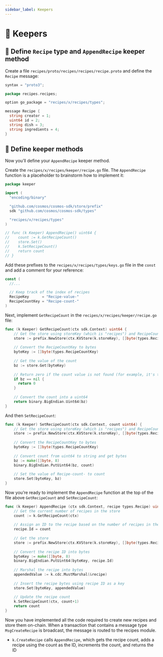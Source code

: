 ```yaml
---
sidebar_label: Keepers
---
```


# 🔁 Keepers

## 📗 Define `Recipe` type and `AppendRecipe` keeper method

Create a file `recipes/proto/recipes/recipes/recipe.proto` and define the `Recipe` message:

```go title="recipes/proto/recipes/recipes/recipe.proto"
syntax = "proto3";

package recipes.recipes;

option go_package = "recipes/x/recipes/types";

message Recipe {
  string creator = 1;
  uint64 id = 2;
  string dish = 3; 
  string ingredients = 4; 
}
```

## 📘 Define keeper methods

Now you’ll define your `AppendRecipe` keeper method.

Create the `recipes/x/recipes/keeper/recipe.go` file. The `AppendRecipe` function is a placeholder to brainstorm how to implement it:

```go title="recipes/x/recipes/keeper/recipe.go"
package keeper

import (
  "encoding/binary"

  "github.com/cosmos/cosmos-sdk/store/prefix"
  sdk "github.com/cosmos/cosmos-sdk/types"

  "recipes/x/recipes/types"
)

// func (k Keeper) AppendRecipe() uint64 {
//    count := k.GetRecipeCount()
//    store.Set()
//    k.SetRecipeCount()
//    return count
// }
```

Add these prefixes to the `recipes/x/recipes/types/keys.go` file in the `const` and add a comment for your reference:

```go title="recipes/x/recipes/types/keys.go"
const (
  //...

  // Keep track of the index of recipes  
  RecipeKey      = "Recipe-value-"
  RecipeCountKey = "Recipe-count-"
)
```

Next, implement `GetRecipeCount` in the `recipes/x/recipes/keeper/recipe.go` file:

```go title="recipes/x/recipes/keeper/recipe.go"
func (k Keeper) GetRecipeCount(ctx sdk.Context) uint64 {
	// Get the store using storeKey (which is "recipes") and RecipeCountKey (which is "Recipe-count-")
	store := prefix.NewStore(ctx.KVStore(k.storeKey), []byte(types.RecipeCountKey))
  
	// Convert the RecipeCountKey to bytes
	byteKey := []byte(types.RecipeCountKey)
  
	// Get the value of the count
	bz := store.Get(byteKey)
  
	// Return zero if the count value is not found (for example, it's the first recipe)
	if bz == nil {
	  return 0
	}
  
	// Convert the count into a uint64
	return binary.BigEndian.Uint64(bz)
}
```

And then `SetRecipeCount`:

```go title="recipes/x/recipes/keeper/recipe.go"
func (k Keeper) SetRecipeCount(ctx sdk.Context, count uint64) {
	// Get the store using storeKey (which is "recipes") and RecipeCountKey (which is "Recipe-count-")
	store := prefix.NewStore(ctx.KVStore(k.storeKey), []byte(types.RecipeCountKey))
  
	// Convert the RecipeCountKey to bytes
	byteKey := []byte(types.RecipeCountKey)
  
	// Convert count from uint64 to string and get bytes
	bz := make([]byte, 8)
	binary.BigEndian.PutUint64(bz, count)
  
	// Set the value of Recipe-count- to count
	store.Set(byteKey, bz)
}
```

Now you’re ready to implement the `AppendRecipe` function at the top of the file above `GetRecipeCount` and `SetRecipeCount`:

```go title="recipes/x/recipes/keeper/recipe.go"
func (k Keeper) AppendRecipe (ctx sdk.Context, recipe types.Recipe) uint64 {
	// Get the current number of recipes in the store
	count := k.GetRecipeCount(ctx)
  
	// Assign an ID to the recipe based on the number of recipes in the store
	recipe.Id = count
  
	// Get the store
	store := prefix.NewStore(ctx.KVStore(k.storeKey), []byte(types.RecipeKey))
  
	// Convert the recipe ID into bytes
	byteKey := make([]byte, 8)
	binary.BigEndian.PutUint64(byteKey, recipe.Id)
  
	// Marshal the recipe into bytes
	appendedValue := k.cdc.MustMarshal(&recipe)
  
	// Insert the recipe bytes using recipe ID as a key
	store.Set(byteKey, appendedValue)
  
	// Update the recipe count
	k.SetRecipeCount(ctx, count+1)
	return count
}
```

Now you have implemented all the code required to create new recipes and store them on-chain. When a transaction that contains a message type `MsgCreateRecipe` is broadcast, the message is routed to the recipes module.

- `k.CreateRecipe` calls `AppendRecipe`, which gets the recipe count, adds a recipe using the count as the ID, increments the count, and returns the ID
